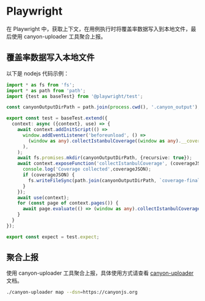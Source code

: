 # Playwright

在 Playwright 中，获取上下文，在用例执行时将覆盖率数据写入到本地文件，最后使用 canyon-uploader 工具聚合上报。

## 覆盖率数据写入本地文件

以下是 nodejs 代码示例：

```ts copy
import * as fs from 'fs';
import * as path from 'path';
import {test as baseTest} from '@playwright/test';

const canyonOutputDirPath = path.join(process.cwd(), '.canyon_output');

export const test = baseTest.extend({
  context: async ({context}, use) => {
    await context.addInitScript(() =>
      window.addEventListener('beforeunload', () =>
        (window as any).collectIstanbulCoverage((window as any).__coverage__)
      ),
    );
    await fs.promises.mkdir(canyonOutputDirPath, {recursive: true});
    await context.exposeFunction('collectIstanbulCoverage', (coverageJSON) => {
      console.log('Coverage collected',coverageJSON);
      if (coverageJSON) {
        fs.writeFileSync(path.join(canyonOutputDirPath, `coverage-final-${new Date().valueOf()}.json`), JSON.stringify(coverageJSON));
      }
    });
    await use(context);
    for (const page of context.pages()) {
      await page.evaluate(() => (window as any).collectIstanbulCoverage((window as any).__coverage__));
    }
  }
});

export const expect = test.expect;


```

## 聚合上报

使用 canyon-uploader 工具聚合上报，具体使用方式请查看 [canyon-uploader](/docs/ecosystem/canyon-uploader) 文档。

```bash copy
./canyon-uploader map --dsn=https://canyonjs.org
```

